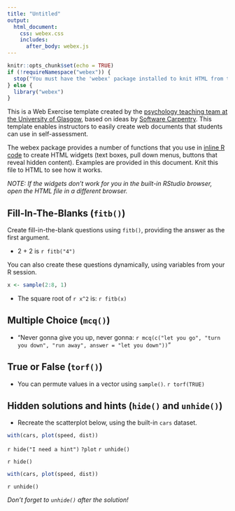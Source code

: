 ```yaml
---
title: "Untitled"
output:
  html_document:
    css: webex.css
    includes:
      after_body: webex.js
---
```


```r
knitr::opts_chunk$set(echo = TRUE)
if (!requireNamespace("webex")) {
  stop("You must have the 'webex' package installed to knit HTML from this template.\n   devtools::install_github(\"dalejbarr/webex\")")
} else {
  library("webex")
}
```

This is a Web Exercise template created by the [psychology teaching team at the University of Glasgow](http://www.psy.gla.ac.ukUniversity of Glasgow), based on ideas by [Software Carpentry](https://software-carpentry.org/lessons/). This template enables instructors to easily create web documents that students can use in self-assessment.

The webex package provides a number of functions that you use in [inline R code](https://www.rstudio.com/wp-content/uploads/2016/03/rmarkdown-cheatsheet-2.0.pdf) to create HTML widgets (text boxes, pull down menus, buttons that reveal hidden content). Examples are provided in this document. Knit this file to HTML to see how it works.

*NOTE: If the widgets don't work for you in the built-in RStudio browser, open the HTML file in a different browser.*

## Fill-In-The-Blanks (`fitb()`)

Create fill-in-the-blank questions using `fitb()`, providing the answer as the first argument.

- 2 + 2 is `r fitb("4")`

You can also create these questions dynamically, using variables from your R session.

```r
x <- sample(2:8, 1)
```

- The square root of `r x^2` is: `r fitb(x)`

## Multiple Choice (`mcq()`)

- "Never gonna give you up, never gonna: `r mcq(c("let you go", "turn you down", "run away", answer = "let you down"))`"

## True or False (`torf()`)

- You can permute values in a vector using `sample()`. `r torf(TRUE)`

## Hidden solutions and hints (`hide()` and `unhide()`)

- Recreate the scatterplot below, using the built-in `cars` dataset.

```r
with(cars, plot(speed, dist))
```

`r hide("I need a hint")`
`?plot`
`r unhide()`

`r hide()`
```r
with(cars, plot(speed, dist))
```
`r unhide()`

*Don't forget to `unhide()` after the solution!*
